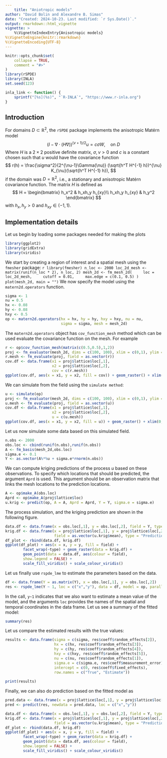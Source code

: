```yaml
---
    title: "Aniotropic models"
author: "David Bolin and Alexandre B. Simas"
date: "Created: 2024-10-23. Last modified: `r Sys.Date()`."
output: rmarkdown::html_vignette
vignette: >
    %\VignetteIndexEntry{Anisotropic models}
%\VignetteEngine{knitr::rmarkdown}
%\VignetteEncoding{UTF-8}
---
```

    
```r
knitr::opts_chunk$set(
    collapse = TRUE,
    comment = "#>"
)
library(rSPDE)
library(INLA)    
set.seed(123)
```

```r
inla_link <- function() {
    sprintf("[%s](%s)", "`R-INLA`", "https://www.r-inla.org")
}
```

## Introduction

For domains $D\subset \mathbb{R}^2$, the `rSPDE` package implements the anisotropic Matérn model
$$
    (I - \nabla\cdot (H\nabla))^{(\nu + 1)/2} u = c\sigma W, \quad \text{on }  D
$$
Where $H$ is a $2\times 2$ positive definite matrix, $\sigma, \nu >0$ and $c$ is a constant chosen such that $u$ would have 
the covariance function 
$$
r(h) = \frac{\sigma^2}{2^{\nu-1}\Gamma(\nu)} (\sqrt{h^T H^{-1} h})^{\nu} K_{\nu}(\sqrt{h^T H^{-1} h}),
$$
if the domain was $D = \mathbb{R}^2$, i.e., a stationary and anisotropic Matérn covariance function. The matrix $H$ is defined as 
$$
H = \begin{bmatrix}
h_x^2 & h_xh_y h_{xy}\\
h_xh_y h_{xy} & h_y^2
\end{bmatrix}
$$
with $h_x,h_y>0$ and $h_{xy} \in (-1,1)$. 

## Implementation details 
Let us begin by loading some packages needed for making the plots
```r
library(ggplot2)
library(gridExtra)
library(viridis)
```
We start by creating a region of interest and a spatial mesh using the `fmesher` package:
    ```r
library(fmesher)
n_loc <- 2000
loc_2d_mesh <- matrix(runif(n_loc * 2), n_loc, 2)
mesh_2d <- fm_mesh_2d(
    loc = loc_2d_mesh,
    cutoff = 0.01,
    max.edge = c(0.1, 0.5)
)
plot(mesh_2d, main = "")
```
We now specify the model using the `matern2d.operators` function. 
```r
sigma <- 1
nu = 0.5
hx <- 0.08
hy <- 0.08
hxy <- 0.5
op <- matern2d.operators(hx = hx, hy = hy, hxy = hxy, nu = nu, 
                         sigma = sigma, mesh = mesh_2d)
```

The `matern2d.operators` object has `cov_function_mesh` method which can be used 
evaluate the covariance function on the mesh. For example
```r
r <- op$cov_function_mesh(matrix(c(0.5,0.5),1,2))
proj <- fm_evaluator(mesh_2d, dims = c(100, 100), xlim = c(0,1), ylim = c(0,1))
r.mesh <- fm_evaluate(proj, field = as.vector(r))
cov.df <- data.frame(x1 = proj$lattice$loc[,1],
                     x2 = proj$lattice$loc[,2], 
                     cov = c(r.mesh))
ggplot(cov.df, aes(x = x1, y = x2, fill = cov)) + geom_raster() + xlim(0,1) + ylim(0,1) + scale_fill_viridis()
```


We can simulate from the field using the `simulate method`:
```r
u <- simulate(op)
proj <- fm_evaluator(mesh_2d, dims = c(100, 100), xlim = c(0,1), ylim = c(0,1))
u.mesh <- fm_evaluate(proj, field = as.vector(u))
cov.df <- data.frame(x1 = proj$lattice$loc[,1],
                     x2 = proj$lattice$loc[,2], 
                     u = c(u.mesh))
ggplot(cov.df, aes(x = x1, y = x2, fill = u)) + geom_raster() + xlim(0,1) + ylim(0,1) + scale_fill_viridis()
```
Let us now simulate some data based on this simulated field.

```r
n.obs <- 2000
obs.loc <- cbind(runif(n.obs),runif(n.obs))
A <- fm_basis(mesh_2d,obs.loc)
sigma.e <- 0.1
Y <- as.vector(A%*%u + sigma.e*rnorm(n.obs))
```

We can compute kriging predictions of the process $u$ based on these observations. 
To specify which locations that should be predicted, the argument `Aprd` is used. 
This argument should be an observation matrix that links the mesh locations to the prediction locations.  
```r
A <- op$make_A(obs.loc)
Aprd <- op$make_A(proj$lattice$loc)
u.krig <- predict(op, A = A, Aprd = Aprd, Y = Y, sigma.e = sigma.e)
```
The process simulation,  and the kriging prediction are shown in the following figure.

```r
data.df <- data.frame(x = obs.loc[,1], y = obs.loc[,2], field = Y, type = "Data")
krig.df <- data.frame(x = proj$lattice$loc[,1], y = proj$lattice$loc[,2],
                      field = as.vector(u.krig$mean), type = "Prediction")
df_plot <- rbind(data.df, krig.df)
ggplot(df_plot) + aes(x = x, y = y, fill = field) +
        facet_wrap(~type) + geom_raster(data = krig.df) +
        geom_point(data = data.df, aes(colour = field),
        show.legend = FALSE) + 
        scale_fill_viridis() + scale_colour_viridis()

```
Let us finally use `rspde_lme` to estimate the parameters based on the data.

```r
df <- data.frame(Y = as.matrix(Y), x = obs.loc[,1], y = obs.loc[,2])
res <- rspde_lme(Y ~ 1, loc = c("x","y"), data = df, model = op, parallel = TRUE)
```

In the call, `y~1` indicates that we also want to estimate a mean value of the model, and the arguments `loc` provides the names of the spatial and temporal coordinates in the data frame. 
Let us see a summary of the fitted model:

```r
summary(res)
```

Let us compare the estimated results with the true values:
```r
results <- data.frame(sigma = c(sigma, res$coeff$random_effects[2]),
                      hx = c(hx, res$coeff$random_effects[3]), 
                      hy = c(hy, res$coeff$random_effects[4]),
                      hxy = c(hxy, res$coeff$random_effects[5]),
                      nu = c(nu, res$coeff$random_effects[1]),
                      sigma.e = c(sigma.e, res$coeff$measurement_error),
                      intercept = c(0, res$coeff$fixed_effects),
                      row.names = c("True", "Estimate"))
                      
print(results)
```

Finally, we can also do prediction based on the fitted model as 
```r
pred.data <- data.frame(x = proj$lattice$loc[,1], y = proj$lattice$loc[,2])
pred <- predict(res, newdata = pred.data, loc = c("x","y"))

data.df <- data.frame(x = obs.loc[,1], y = obs.loc[,2], field = Y, type = "Data")
krig.df <- data.frame(x = proj$lattice$loc[,1], y = proj$lattice$loc[,2],
                      field = as.vector(u.krig$mean), type = "Prediction")
df_plot <- rbind(data.df, krig.df)
ggplot(df_plot) + aes(x = x, y = y, fill = field) +
        facet_wrap(~type) + geom_raster(data = krig.df) +
        geom_point(data = data.df, aes(colour = field),
        show.legend = FALSE) + 
        scale_fill_viridis() + scale_colour_viridis()

```